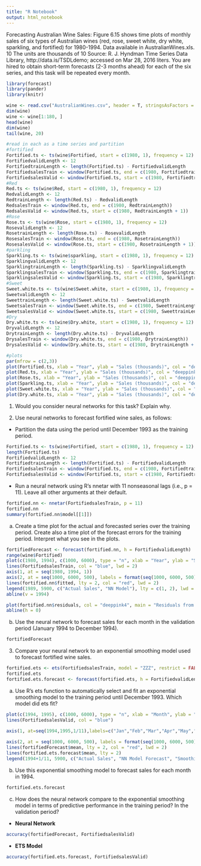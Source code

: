 ```yaml
---
title: "R Notebook"
output: html_notebook
---
```


Forecasting Australian Wine Sales: Figure 6.15 shows time plots of monthly sales of six types of Australian wines (red, rose, sweet white, dry white, sparkling, and fortified) for 1980-1994. Data available in AustralianWines.xls. 10 The units are thousands of 10 Source: R. J. Hyndman Time Series Data Library, http://data.is/TSDLdemo; accessed on Mar 28, 2016 liters. You are hired to obtain short-term forecasts (2-3 months ahead) for each of the six series, and this task will be repeated every month. 

```r
library(forecast)
library(pander)
library(knitr)
```


```r
wine <- read.csv("AustralianWines.csv", header = T, stringsAsFactors = F)
dim(wine)
wine <- wine[1:180, ]
head(wine)
dim(wine)
tail(wine, 20)

```

```r
#read in each as a time series and partition
#fortified
Fortified.ts <- ts(wine$Fortified, start = c(1980, 1), frequency = 12)
FortifiedvalidLength <- 12
FortifiedtrainLength <- length(Fortified.ts) - FortifiedvalidLength
FortifiedsalesTrain <- window(Fortified.ts, end = c(1980, FortifiedtrainLength))
FortifiedsalesValid <- window(Fortified.ts, start = c(1980, FortifiedtrainLength + 1))
#Red
Red.ts <- ts(wine$Red, start = c(1980, 1), frequency = 12)
RedvalidLength <- 12
RedtrainLength <- length(Red.ts) - RedvalidLength
RedsalesTrain <- window(Red.ts, end = c(1980, RedtrainLength))
RedsalesValid <- window(Red.ts, start = c(1980, RedtrainLength + 1))
#Rose
Rose.ts <- ts(wine$Rose, start = c(1980, 1), frequency = 12)
RosevalidLength <- 12
RosetrainLength <- length(Rose.ts) - RosevalidLength
RosesalesTrain <- window(Rose.ts, end = c(1980, RosetrainLength))
RosesalesValid <- window(Rose.ts, start = c(1980, RosetrainLength + 1))
#parkling
Sparkling.ts <- ts(wine$sparkling, start = c(1980, 1), frequency = 12)
SparklingvalidLength <- 12
SparklingtrainLength <- length(Sparkling.ts) - SparklingvalidLength
SparklingsalesTrain <- window(Sparkling.ts, end = c(1980, SparklingtrainLength))
SparklingsalesValid <- window(Sparkling.ts, start = c(1980, SparklingtrainLength + 1))
#Sweet
Sweet.white.ts <- ts(wine$Sweet.white, start = c(1980, 1), frequency = 12)
SweetvalidLength <- 12
SweettrainLength <- length(Sweet.white.ts) - SweetvalidLength
SweetsalesTrain <- window(Sweet.white.ts, end = c(1980, SweettrainLength))
SweetsalesValid <- window(Sweet.white.ts, start = c(1980, SweettrainLength + 1))
#Dry
Dry.white.ts <- ts(wine$Dry.white, start = c(1980, 1), frequency = 12)
DryvalidLength <- 12
DrytrainLength <- length(Dry.white.ts) - DryvalidLength
DrysalesTrain <- window(Dry.white.ts, end = c(1980, DrytrainLength))
DrysalesValid <- window(Dry.white.ts, start = c(1980, DrytrainLength + 1))

#plots
par(mfrow = c(2,3))
plot(Fortified.ts, xlab = "Year", ylab = "Sales (thousands)", col = "deeppink4", main = "Fortified Wine Sales")
plot(Red.ts, xlab = "Year", ylab = "Sales (thousands)", col = "deeppink4", main = "Red Wine Sales")
plot(Rose.ts, xlab = "Year", ylab = "Sales (thousands)", col = "deeppink4", main = "Rose Sales")
plot(Sparkling.ts, xlab = "Year", ylab = "Sales (thousands)", col = "deeppink4", main = "Sparkling Sales")
plot(Sweet.white.ts, xlab = "Year", ylab = "Sales (thousands)", col = "deeppink4", main = "Sweet Wine Sales")
plot(Dry.white.ts, xlab = "Year", ylab = "Sales (thousands)", col = "deeppink4", main = "Dry Wine Sales")


```


1. Would you consider neural networks for this task? Explain why. 

2. Use neural networks to forecast fortified wine sales, as follows: 

* Partition the data using the period until December 1993 as the training period.

```r
Fortified.ts <- ts(wine$Fortified, start = c(1980, 1), frequency = 12)
length(Fortified.ts)
FortifiedvalidLength <- 12
FortifiedtrainLength <- length(Fortified.ts) - FortifiedvalidLength
FortifiedsalesTrain <- window(Fortified.ts, end = c(1980, FortifiedtrainLength))
FortifiedsalesValid <- window(Fortified.ts, start = c(1980, FortifiedtrainLength + 1))
```


* Run a neural network using R’s nnetar with 11 nonseasonal lags (i.e., p = 11). Leave all other arguments at their default. 

```r
fortified.nn <- nnetar(FortifiedsalesTrain, p = 11)
fortified.nn
summary(fortified.nn$model[[1]])
```


  (a) Create a time plot for the actual and forecasted series over the training period. Create also a time plot of the forecast errors for the training period. Interpret what you see in the plots. 

```r
fortifiedForecast <- forecast(fortified.nn, h = FortifiedvalidLength)
range(wine$Fortified)
plot(c(1980, 1994), c(1000, 6000), type = "n", xlab = "Year", ylab = "Sales", bty = "l", xaxt = "n", yaxt = "n")
lines(FortifiedsalesTrain, col = "blue", lwd = 2)
axis(1, at = seq(1980, 1994, 1))
axis(2, at = seq(1000, 6000, 500), labels = format(seq(1000, 6000, 500)))
lines(fortified.nn$fitted, lty = 2, col = "red", lwd = 2)
legend(1989, 5900, c("Actual Sales", "NN Model"), lty = c(1, 2), lwd = c(1,2), col = c("blue", "red"))
abline(v = 1994)
```

  
```r
plot(fortified.nn$residuals, col = "deeppink4", main = "Residuals from Neural Net Model", xlab = "Year", ylab = "Residuals")
abline(h = 0)
```

  (b) Use the neural network to forecast sales for each month in the validation period (January 1994 to December 1994). 
  
```r
fortifiedForecast
```  
  
3. Compare your neural network to an exponential smoothing model used to forecast fortified wine sales. 

```r
fortified.ets <- ets(FortifiedsalesTrain, model = "ZZZ", restrict = FALSE)
fortified.ets
fortified.ets.forecast <- forecast(fortified.ets, h = FortifiedvalidLength)

```




  (a) Use R’s ets function to automatically select and fit an exponential smoothing model to the training period until December 1993. Which model did ets fit?
  
```r

plot(c(1994, 1995), c(1000, 6000), type = "n", xlab = "Month", ylab = "Sales", bty = "l", xaxt = "n", yaxt = "n")
lines(FortifiedsalesValid, col = "blue")

axis(1, at=seq(1994,1995,1/11),labels=c("Jan","Feb","Mar","Apr","May","Jun","Jul", "Aug","Sep","Oct","Nov","Dec"))
 
axis(2, at = seq(1000, 6000, 500), labels = format(seq(1000, 6000, 500)))
lines(fortifiedForecast$mean, lty = 2, col = "red", lwd = 2)
lines(fortified.ets.forecast$mean, lty = 2)
legend(1994+1/11, 5900, c("Actual Sales", "NN Model Forecast", "Smoothing Forecast"), lty = c(1, 2, 2), lwd = c(1,2, 1), col = c("blue", "red", "black"), bty = "n")

```


  
  
  (b) Use this exponential smoothing model to forecast sales for each month in 1994. 
  
```r
fortified.ets.forecast
```
  
  (c) How does the neural network compare to the exponential smoothing model in terms of predictive performance in the training period? In the validation period?
  
  * **Neural Network**
  
```r
accuracy(fortifiedForecast, FortifiedsalesValid)
```

  * **ETS Model**
  
```r
accuracy(fortified.ets.forecast, FortifiedsalesValid)
```


